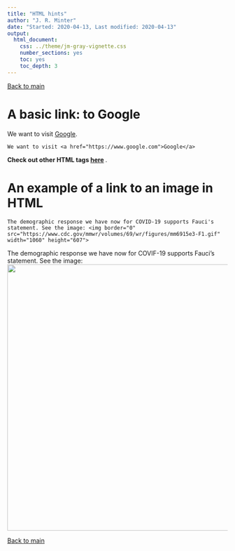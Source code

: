 ```yaml
---
title: "HTML hints"
author: "J. R. Minter"
date: "Started: 2020-04-13, Last modified: 2020-04-13"
output:
  html_document:
    css: ../theme/jm-gray-vignette.css
    number_sections: yes
    toc: yes
    toc_depth: 3
---
```



[Back to main](../README.html)


# A basic link: to Google

We want to visit <a href="https://www.google.com">Google</a>.

```
We want to visit <a href="https://www.google.com">Google</a>
```

<b>Check out other HTML tags <a href="https://www.w3schools.com/tags/tag_a.asp">here</a> </b>.


# An example of a link to an image in HTML

```
The demographic response we have now for COVID-19 supports Fauci's statement. See the image: <img border="0" src="https://www.cdc.gov/mmwr/volumes/69/wr/figures/mm6915e3-F1.gif" width="1060" height="607">
```

The demographic response we have now for COVIF-19 supports Fauci's statement. See the image: <img border="0" src="https://www.cdc.gov/mmwr/volumes/69/wr/figures/mm6915e3-F1.gif" width="1060" height="607">




[Back to main](../README.html)